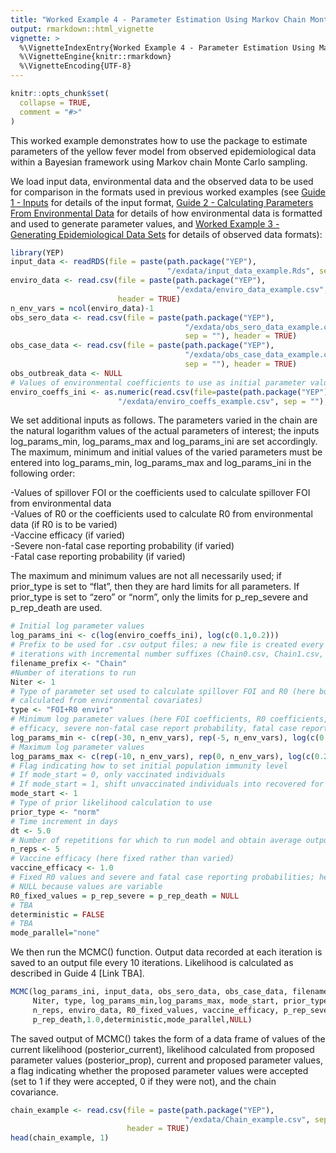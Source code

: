 ```yaml
---
title: "Worked Example 4 - Parameter Estimation Using Markov Chain Monte Carlo Functions"
output: rmarkdown::html_vignette
vignette: >
  %\VignetteIndexEntry{Worked Example 4 - Parameter Estimation Using Markov Chain Monte Carlo Functions}
  %\VignetteEngine{knitr::rmarkdown}
  %\VignetteEncoding{UTF-8}
---
```


```r
knitr::opts_chunk$set(
  collapse = TRUE,
  comment = "#>"
)
```

This worked example demonstrates how to use the package to estimate parameters of the yellow fever model from observed epidemiological data within a Bayesian framework using Markov chain Monte Carlo sampling.

We load input data, environmental data and the observed data to be used for comparison in the formats used in previous worked examples (see [Guide 1 - Inputs](https://mrc-ide.github.io/YEP/articles/CGuideAInputs.html) for details of the input format, [Guide 2 - Calculating Parameters From Environmental Data](https://mrc-ide.github.io/YEP/articles/CGuideBParametersEnvironment.html) for details of how environmental data is formatted and used to generate parameter values, and [Worked Example 3 - Generating Epidemiological Data Sets](https://mrc-ide.github.io/YEP/articles/BWorkedExampleCDataGenerate.html) for details of observed data formats):

```r
library(YEP)
input_data <- readRDS(file = paste(path.package("YEP"), 
                                   "/exdata/input_data_example.Rds", sep = ""))
enviro_data <- read.csv(file = paste(path.package("YEP"), 
                                     "/exdata/enviro_data_example.csv", sep = ""),
                        header = TRUE)
n_env_vars = ncol(enviro_data)-1
obs_sero_data <- read.csv(file = paste(path.package("YEP"), 
                                       "/exdata/obs_sero_data_example.csv", 
                                       sep = ""), header = TRUE)
obs_case_data <- read.csv(file = paste(path.package("YEP"), 
                                       "/exdata/obs_case_data_example.csv", 
                                       sep = ""), header = TRUE)
obs_outbreak_data <- NULL
# Values of environmental coefficients to use as initial parameter values
enviro_coeffs_ini <- as.numeric(read.csv(file=paste(path.package("YEP"),
                        "/exdata/enviro_coeffs_example.csv", sep = ""), header = TRUE)) 
```

We set additional inputs as follows. The parameters varied in the chain are the natural logarithm values of the actual parameters of interest; the inputs log_params_min, log_params_max and log_params_ini are set accordingly. The maximum, minimum and initial values of the varied parameters must be entered into log_params_min, log_params_max and log_params_ini in the following order:

-Values of spillover FOI or the coefficients used to calculate spillover FOI from environmental data  
-Values of R0 or the coefficients used to calculate R0 from environmental data (if R0 is to be varied)  
-Vaccine efficacy (if varied)  
-Severe non-fatal case reporting probability (if varied)  
-Fatal case reporting probability (if varied)

The maximum and minimum values are not all necessarily used; if prior_type is set to "flat", then they are hard limits for all parameters. If prior_type is set to "zero" or "norm", only the limits for p_rep_severe and p_rep_death are used.

```r
# Initial log parameter values
log_params_ini <- c(log(enviro_coeffs_ini), log(c(0.1,0.2))) 
# Prefix to be used for .csv output files; a new file is created every 10,000 
# iterations with incremental number suffixes (Chain0.csv, Chain1.csv, etc.)
filename_prefix <- "Chain" 
#Number of iterations to run
Niter <- 1 
# Type of parameter set used to calculate spillover FOI and R0 (here both 
# calculated from environmental covariates)
type <- "FOI+R0 enviro" 
# Minimum log parameter values (here FOI coefficients, R0 coefficients, vaccine 
# efficacy, severe non-fatal case report probability, fatal case report probability)
log_params_min <- c(rep(-30, n_env_vars), rep(-5, n_env_vars), log(c(0.01, 0.01))) 
# Maximum log parameter values
log_params_max <- c(rep(-10, n_env_vars), rep(0, n_env_vars), log(c(0.25, 0.25))) 
# Flag indicating how to set initial population immunity level
# If mode_start = 0, only vaccinated individuals
# If mode_start = 1, shift unvaccinated individuals into recovered for herd immunity
mode_start <- 1 
# Type of prior likelihood calculation to use    
prior_type <- "norm" 
# Time increment in days
dt <- 5.0 
# Number of repetitions for which to run model and obtain average outputs
n_reps <- 5 
# Vaccine efficacy (here fixed rather than varied)
vaccine_efficacy <- 1.0 
# Fixed R0 values and severe and fatal case reporting probabilities; here set to 
# NULL because values are variable
R0_fixed_values = p_rep_severe = p_rep_death = NULL 
# TBA
deterministic = FALSE
# TBA
mode_parallel="none"
```

We then run the MCMC() function. Output data recorded at each iteration is saved to an output file every 10 iterations. Likelihood is calculated as described in Guide 4 [Link TBA].

```r
MCMC(log_params_ini, input_data, obs_sero_data, obs_case_data, filename_prefix, 
     Niter, type, log_params_min,log_params_max, mode_start, prior_type, dt, 
     n_reps, enviro_data, R0_fixed_values, vaccine_efficacy, p_rep_severe, 
     p_rep_death,1.0,deterministic,mode_parallel,NULL)
```

The saved output of MCMC() takes the form of a data frame of values of the current likelihood (posterior_current), likelihood calculated from proposed parameter values (posterior_prop), current and proposed parameter values, a flag indicating whether the proposed parameter values were accepted (set to 1 if they were accepted, 0 if they were not), and the chain covariance.

```r
chain_example <- read.csv(file = paste(path.package("YEP"), 
                                       "/exdata/Chain_example.csv", sep = ""),
                          header = TRUE)
head(chain_example, 1)
```
